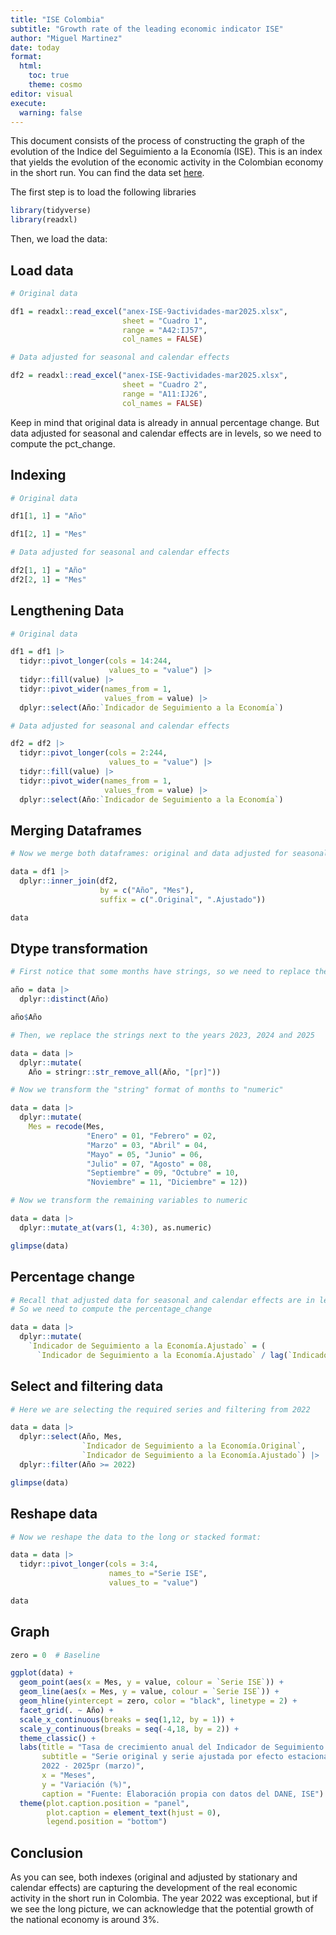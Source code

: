 ```yaml
---
title: "ISE Colombia"
subtitle: "Growth rate of the leading economic indicator ISE"
author: "Miguel Martinez"
date: today
format: 
  html:
    toc: true
    theme: cosmo
editor: visual
execute:
  warning: false
---
```


This document consists of the process of constructing the graph of the evolution of the Indice del Seguimiento a la Economía (ISE). This is an index that yields the evolution of the economic activity in the Colombian economy in the short run. You can find the data set [here](https://www.dane.gov.co/index.php/estadisticas-por-tema/cuentas-nacionales/indicador-de-seguimiento-a-la-economia-ise).

The first step is to load the following libraries

```r

library(tidyverse)
library(readxl)

```

Then, we load the data:

## Load data

```r

# Original data

df1 = readxl::read_excel("anex-ISE-9actividades-mar2025.xlsx",
                         sheet = "Cuadro 1",
                         range = "A42:IJ57",
                         col_names = FALSE)

# Data adjusted for seasonal and calendar effects

df2 = readxl::read_excel("anex-ISE-9actividades-mar2025.xlsx",
                         sheet = "Cuadro 2",
                         range = "A11:IJ26",
                         col_names = FALSE)

```

Keep in mind that original data is already in annual percentage change. But data adjusted for seasonal and calendar effects are in levels, so we need to compute the pct_change.

## Indexing

```r

# Original data

df1[1, 1] = "Año"

df1[2, 1] = "Mes"

# Data adjusted for seasonal and calendar effects

df2[1, 1] = "Año"
df2[2, 1] = "Mes"

```

## **Lengthening Data**

```r

# Original data

df1 = df1 |>
  tidyr::pivot_longer(cols = 14:244,
                      values_to = "value") |> 
  tidyr::fill(value) |> 
  tidyr::pivot_wider(names_from = 1,
                     values_from = value) |>
  dplyr::select(Año:`Indicador de Seguimiento a la Economía`)

```

```r

# Data adjusted for seasonal and calendar effects

df2 = df2 |>
  tidyr::pivot_longer(cols = 2:244,
                      values_to = "value") |> 
  tidyr::fill(value) |> 
  tidyr::pivot_wider(names_from = 1,
                     values_from = value) |>
  dplyr::select(Año:`Indicador de Seguimiento a la Economía`)

```

## Merging Dataframes

```r

# Now we merge both dataframes: original and data adjusted for seasonal and calendar effects by (año and mes)

data = df1 |> 
  dplyr::inner_join(df2,
                    by = c("Año", "Mes"),
                    suffix = c(".Original", ".Ajustado"))

data
```

## Dtype transformation

```r

# First notice that some months have strings, so we need to replace them

año = data |>
  dplyr::distinct(Año)

año$Año

```

```r

# Then, we replace the strings next to the years 2023, 2024 and 2025

data = data |>
  dplyr::mutate(
    Año = stringr::str_remove_all(Año, "[pr]"))

```

```r

# Now we transform the "string" format of months to "numeric"

data = data |>
  dplyr::mutate(
    Mes = recode(Mes,
                 "Enero" = 01, "Febrero" = 02,
                 "Marzo" = 03, "Abril" = 04,
                 "Mayo" = 05, "Junio" = 06,
                 "Julio" = 07, "Agosto" = 08,
                 "Septiembre" = 09, "Octubre" = 10,
                 "Noviembre" = 11, "Diciembre" = 12))

```

```r

# Now we transform the remaining variables to numeric

data = data |> 
  dplyr::mutate_at(vars(1, 4:30), as.numeric)

glimpse(data)
```

## Percentage change

```r

# Recall that adjusted data for seasonal and calendar effects are in levels
# So we need to compute the percentage_change

data = data |>
  dplyr::mutate(
    `Indicador de Seguimiento a la Economía.Ajustado` = (
      `Indicador de Seguimiento a la Economía.Ajustado` / lag(`Indicador de Seguimiento a la Economía.Ajustado`, n = 12) - 1) * 100)

```

## Select and filtering data

```r

# Here we are selecting the required series and filtering from 2022

data = data |> 
  dplyr::select(Año, Mes,
                `Indicador de Seguimiento a la Economía.Original`,
                `Indicador de Seguimiento a la Economía.Ajustado`) |> 
  dplyr::filter(Año >= 2022)

glimpse(data)
```

## Reshape data

```r

# Now we reshape the data to the long or stacked format:

data = data |>
  tidyr::pivot_longer(cols = 3:4,
                      names_to ="Serie ISE",
                      values_to = "value")

data
```

## Graph

```r

zero = 0  # Baseline

ggplot(data) +
  geom_point(aes(x = Mes, y = value, colour = `Serie ISE`)) +
  geom_line(aes(x = Mes, y = value, colour = `Serie ISE`)) +
  geom_hline(yintercept = zero, color = "black", linetype = 2) +
  facet_grid(. ~ Año) +
  scale_x_continuous(breaks = seq(1,12, by = 1)) +
  scale_y_continuous(breaks = seq(-4,18, by = 2)) +
  theme_classic() +
  labs(title = "Tasa de crecimiento anual del Indicador de Seguimiento a la Economía (ISE)",
       subtitle = "Serie original y serie ajustada por efecto estacional y calendario
       2022 - 2025pr (marzo)",
       x = "Meses",
       y = "Variación (%)",
       caption = "Fuente: Elaboración propia con datos del DANE, ISE") +
  theme(plot.caption.position = "panel",
        plot.caption = element_text(hjust = 0),
        legend.position = "bottom")

```

## Conclusion

As you can see, both indexes (original and adjusted by stationary and calendar effects) are capturing the development of the real economic activity in the short run in Colombia. The year 2022 was exceptional, but if we see the long picture, we can acknowledge that the potential growth of the national economy is around 3%.
